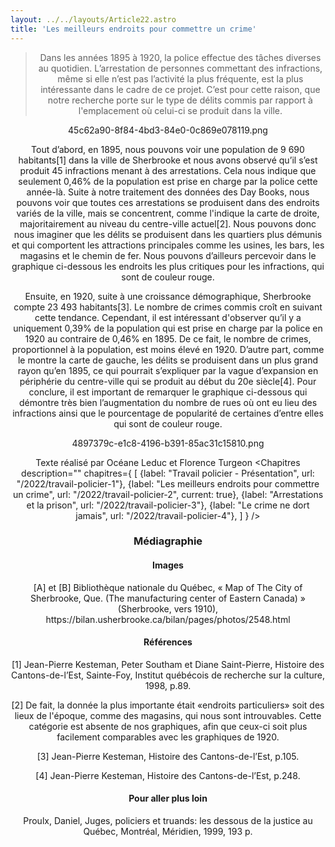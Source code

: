 ```yaml
---
layout: ../../layouts/Article22.astro
title: 'Les meilleurs endroits pour commettre un crime'
---
```


<Header titre="Les meilleurs endroits pour commettre un crime" image="/assets/img/photo-1605866756747-c06a83b3f6c6.avif"/>
  
<Text>
<blockquote>Dans les années 1895 à 1920, la police effectue des tâches diverses au quotidien. L’arrestation de personnes commettant des infractions, même si elle n’est pas l’activité la plus fréquente, est la plus intéressante dans le cadre de ce projet. C’est pour cette raison, que notre recherche porte sur le type de délits commis par rapport à l'emplacement où celui-ci se produit dans la ville. </blockquote>

45c62a90-8f84-4bd3-84e0-0c869e078119.png

Tout d’abord, en 1895, nous pouvons voir une population de 9 690 habitants[1] dans la ville de Sherbrooke et nous avons observé qu’il s’est produit 45 infractions menant à des arrestations. Cela nous indique que seulement 0,46% de la population est prise en charge par la police cette année-là. Suite à notre traitement des données des Day Books, nous pouvons voir que toutes ces arrestations se produisent dans des endroits variés de la ville, mais se concentrent, comme l'indique la carte de droite, majoritairement au niveau du centre-ville actuel[2]. Nous pouvons donc nous imaginer que les délits se produisent dans les quartiers plus démunis et qui comportent les attractions principales comme les usines, les bars, les magasins et le chemin de fer. Nous pouvons d’ailleurs percevoir dans le graphique ci-dessous les endroits les plus critiques pour les infractions, qui sont de couleur rouge.

Ensuite, en 1920, suite à une croissance démographique, Sherbrooke compte 23 493 habitants[3]. Le nombre de crimes commis croît en suivant cette tendance. Cependant, il est intéressant d'observer qu’il y a uniquement 0,39% de la population qui est prise en charge par la police en 1920 au contraire de 0,46% en 1895. De ce fait, le nombre de crimes, proportionnel à la population, est moins élevé en 1920. D’autre part, comme le montre la carte de gauche, les délits se produisent dans un plus grand rayon qu’en 1895, ce qui pourrait s’expliquer par la vague d’expansion en périphérie du centre-ville qui se produit au début du 20e siècle[4]. Pour conclure, il est important de remarquer le graphique ci-dessous qui démontre très bien l’augmentation du nombre de rues où ont eu lieu des infractions ainsi que le pourcentage de popularité de certaines d’entre elles qui sont de couleur rouge. 

4897379c-e1c8-4196-b391-85ac31c15810.png

<div class="flourish-embed flourish-chart" data-src="visualisation/12878958"><script src="https://public.flourish.studio/resources/embed.js"></script></div>

Texte réalisé par Océane Leduc et Florence Turgeon
</Text>
<Chapitres 
  description=""
  chapitres={
    [
      {label: "Travail policier - Présentation", url: "/2022/travail-policier-1"},
      {label: "Les meilleurs endroits pour commettre un crime", url: "/2022/travail-policier-2", current: true},
      {label: "Arrestations et la prison", url: "/2022/travail-policier-3"},
      {label: "Le crime ne dort jamais", url: "/2022/travail-policier-4"},
    ]
  }
/>

<div class="p-24 py-12 text-sm bg-gray-400">
  <h3>Médiagraphie</h3>
<h4>Images</h4>
[A] et [B] Bibliothèque nationale du Québec, « Map of The City of Sherbrooke, Que. (The manufacturing center of Eastern Canada) » (Sherbrooke, vers 1910), https://bilan.usherbrooke.ca/bilan/pages/photos/2548.html

<h4>Références</h4>
[1] Jean-Pierre Kesteman, Peter Southam et Diane Saint-Pierre, Histoire des Cantons-de-l’Est, Sainte-Foy, Institut québécois de recherche sur la culture, 1998, p.89.

[2] De fait, la donnée la plus importante était «endroits particuliers» soit des lieux de l'époque, comme des magasins, qui nous sont introuvables. Cette catégorie est absente de nos graphiques, afin que ceux-ci soit plus facilement comparables avec les graphiques de 1920.

[3] Jean-Pierre Kesteman, Histoire des Cantons-de-l’Est, p.105.

[4] Jean-Pierre Kesteman, Histoire des Cantons-de-l’Est, p.248.

<h4>Pour aller plus loin</h4>
Proulx, Daniel, Juges, policiers et truands: les dessous de la justice au Québec, Montréal, Méridien, 1999, 193 p.

</div>